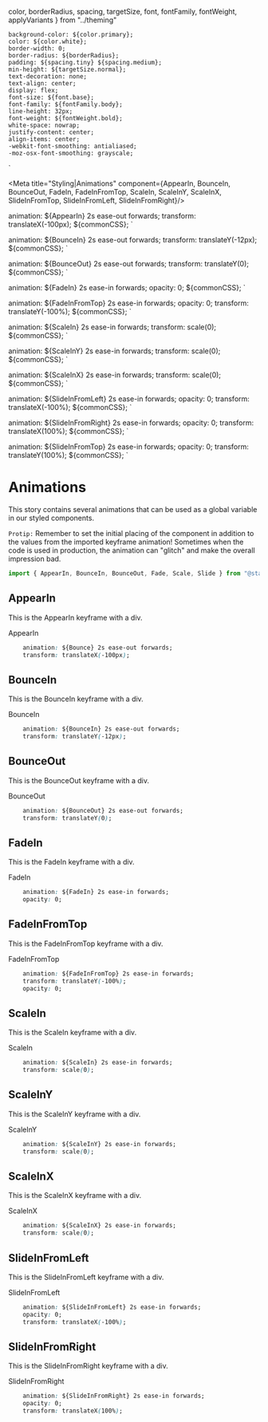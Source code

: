   color,
  borderRadius,
  spacing,
  targetSize,
  font,
  fontFamily,
  fontWeight,
  applyVariants
} from "../theming"

    background-color: ${color.primary};
    color: ${color.white};
    border-width: 0;
    border-radius: ${borderRadius};
    padding: ${spacing.tiny} ${spacing.medium};
    min-height: ${targetSize.normal};
    text-decoration: none;
    text-align: center;
    display: flex;
    font-size: ${font.base};
    font-family: ${fontFamily.body};
    line-height: 32px;
    font-weight: ${fontWeight.bold};
    white-space: nowrap;
    justify-content: center;
    align-items: center;
    -webkit-font-smoothing: antialiased;
    -moz-osx-font-smoothing: grayscale;
`

<Meta title="Styling|Animations" component={AppearIn, BounceIn, BounceOut, FadeIn, FadeInFromTop, ScaleIn, ScaleInY, ScaleInX, SlideInFromTop, SlideInFromLeft, SlideInFromRight}/>

  animation: ${AppearIn} 2s ease-out forwards;
  transform: translateX(-100px);
  ${commonCSS};
  `

  animation: ${BounceIn} 2s ease-out forwards;
  transform: translateY(-12px);
  ${commonCSS};
  `

  animation: ${BounceOut} 2s ease-out forwards;
  transform: translateY(0);
  ${commonCSS};
  `

  animation: ${FadeIn} 2s ease-in forwards;
  opacity: 0;
  ${commonCSS};
  `

  animation: ${FadeInFromTop} 2s ease-in forwards;
  opacity: 0;
  transform: translateY(-100%);
  ${commonCSS};
  `


  animation: ${ScaleIn} 2s ease-in forwards;
  transform: scale(0);
  ${commonCSS};
  `

  animation: ${ScaleInY} 2s ease-in forwards;
  transform: scale(0);
  ${commonCSS};
  `

  animation: ${ScaleInX} 2s ease-in forwards;
  transform: scale(0);
  ${commonCSS};
  `

  animation: ${SlideInFromLeft} 2s ease-in forwards;
  opacity: 0;
  transform: translateX(-100%);
  ${commonCSS};
  `


  animation: ${SlideInFromRight} 2s ease-in forwards;
  opacity: 0;
  transform: translateX(100%);
  ${commonCSS};
  `

  animation: ${SlideInFromTop} 2s ease-in forwards;
  opacity: 0;
  transform: translateY(100%);
  ${commonCSS};
  `

# Animations
This story contains several animations that can be used as a global variable in our styled components.

`Protip:` Remember to set the initial placing of the component in addition to the values from the imported keyframe animation! Sometimes when the code is used in production, the animation can "glitch" and make the overall impression bad.

```javascript
import { AppearIn, BounceIn, BounceOut, Fade, Scale, Slide } from "@staccx/bento"
```

## AppearIn 
This is the AppearIn keyframe with a div.

  <Story name="AppearIn">
   <AppearComp>AppearIn</AppearComp>
  </Story>

```css
    animation: ${Bounce} 2s ease-out forwards;
    transform: translateX(-100px);
```

## BounceIn 
This is the BounceIn keyframe with a div.

  <Story name="BounceIn">
   <BounceInComp>BounceIn</BounceInComp>
  </Story>

```css
    animation: ${BounceIn} 2s ease-out forwards;
    transform: translateY(-12px);
```

## BounceOut 
This is the BounceOut keyframe with a div.

  <Story name="BounceOut">
   <BounceOutComp>BounceOut</BounceOutComp>
  </Story>

```css
    animation: ${BounceOut} 2s ease-out forwards;
    transform: translateY(0);
```


## FadeIn 
This is the FadeIn keyframe with a div.

  <Story name="FadeIn">
   <FadeInComp>FadeIn</FadeInComp>
  </Story>

```css
    animation: ${FadeIn} 2s ease-in forwards;
    opacity: 0;
```

## FadeInFromTop
This is the FadeInFromTop keyframe with a div.

  <Story name="FadeInFromTop">
   <FadeInFromTopComp>FadeInFromTop</FadeInFromTopComp>
  </Story>

```css
    animation: ${FadeInFromTop} 2s ease-in forwards;
    transform: translateY(-100%);
    opacity: 0;
```

## ScaleIn
This is the ScaleIn keyframe with a div.

  <Story name="ScaleIn">
   <ScaleInComp>ScaleIn</ScaleInComp>
  </Story>

```css
    animation: ${ScaleIn} 2s ease-in forwards;
    transform: scale(0);
```


## ScaleInY
This is the ScaleInY keyframe with a div.

  <Story name="ScaleInY">
   <ScaleInYComp>ScaleInY</ScaleInYComp>
  </Story>

```css
    animation: ${ScaleInY} 2s ease-in forwards;
    transform: scale(0);
```


## ScaleInX
This is the ScaleInX keyframe with a div.

  <Story name="ScaleInX">
   <ScaleInXComp>ScaleInX</ScaleInXComp>
  </Story>

```css
    animation: ${ScaleInX} 2s ease-in forwards;
    transform: scale(0);
```

## SlideInFromLeft
This is the SlideInFromLeft keyframe with a div.

  <Story name="SlideInFromLeft">
   <SlideInFromLeftComp>SlideInFromLeft</SlideInFromLeftComp>
  </Story>

```css
    animation: ${SlideInFromLeft} 2s ease-in forwards;
    opacity: 0;
    transform: translateX(-100%);
```


## SlideInFromRight
This is the SlideInFromRight keyframe with a div.

  <Story name="SlideInFromRight">
   <SlideInFromRightComp>SlideInFromRight</SlideInFromRightComp>
  </Story>

```css
    animation: ${SlideInFromRight} 2s ease-in forwards;
    opacity: 0;
    transform: translateX(100%);
```